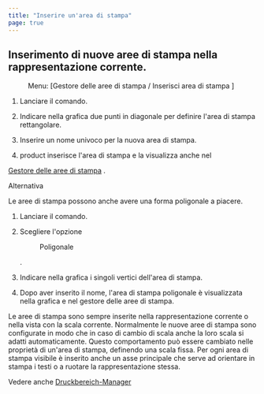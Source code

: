 ```yaml
---
title: "Inserire un'area di stampa"
page: true
---
```

## Inserimento di nuove aree di stampa nella rappresentazione corrente.
<GeoMapper> <Menu> Menu: [Gestore delle aree di stampa / Inserisci area di stampa ] </Menu> 

1. Lanciare il comando.


2. Indicare nella grafica due punti in diagonale per definire l&#39;area di stampa rettangolare.


3. Inserire un nome univoco per la nuova area di stampa.


4. <Placeholder>product</Placeholder> inserisce l&#39;area di stampa e la visualizza anche nel 

[Gestore delle aree di stampa](../benutzeroberflaeche/druckbereich-manager)
.





Alternativa


Le aree di stampa possono anche avere una forma poligonale a piacere.

1. Lanciare il comando.


2. Scegliere l&#39;opzione <Menu>Poligonale</Menu> .


3. Indicare nella grafica i singoli vertici dell&#39;area di stampa.


4. Dopo aver inserito il nome, l&#39;area di stampa poligonale &#232; visualizzata nella grafica e nel gestore delle aree di stampa.





<Success>
Le aree di stampa sono sempre inserite nella rappresentazione corrente o nella vista con la scala corrente.
</Success>

<Success>
Normalmente le nuove aree di stampa sono configurate in modo che in caso di cambio di scala anche la loro scala si adatti automaticamente. Questo comportamento pu&#242; essere cambiato nelle propriet&#224; di un&#39;area di stampa, definendo una scala fissa.
</Success>

<Success>
Per ogni area di stampa visibile &#232; inserito anche un  <Bold> asse principale </Bold>  che serve ad orientare in stampa i testi o a ruotare la rappresentazione stessa.
</Success>


Vedere anche [Druckbereich-Manager](../benutzeroberflaeche/druckbereich-manager)

</GeoMapper>
